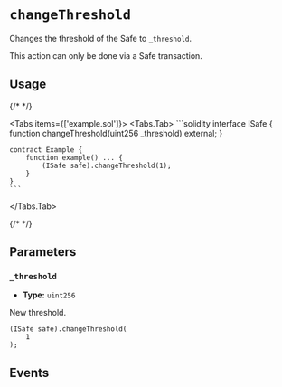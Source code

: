 
# `changeThreshold`

Changes the threshold of the Safe to `_threshold`.

<Callout type='warning'>This action can only be done via a Safe transaction.</Callout>

## Usage

{/* <!-- vale off --> */}

<Tabs items={['example.sol']}>
  <Tabs.Tab>
    ```solidity
    interface ISafe {
        function changeThreshold(uint256 _threshold) external;
    }

    contract Example {
        function example() ... {
            (ISafe safe).changeThreshold(1);
        }
    }
    ```
  </Tabs.Tab>
</Tabs>

{/* <!-- vale on --> */}

## Parameters

### `_threshold`

- **Type:** `uint256`

New threshold.

```solidity focus=2
(ISafe safe).changeThreshold(
    1
);
```

## Events

<ChangedThreshold />
